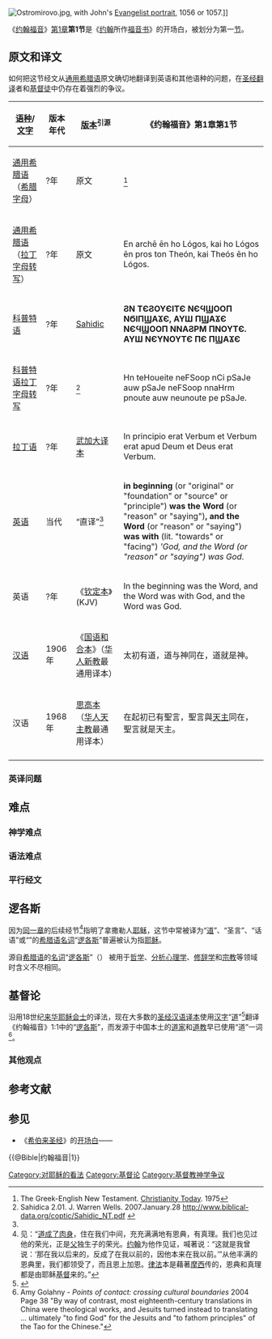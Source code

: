 [[File:Ostromirovo.jpg|thumb]], with John's [[Evangelist_portrait|Evangelist portrait]], 1056 or 1057.]]

《[[约翰福音|约翰福音]]》[[约翰福音第1章|第1章]]'''第1节'''是《[[福音書作者約翰|约翰]]所作[[福音书|福音书]]》的开场白，被划分为第一[[圣经章节|节]]。

== 原文和译文 ==
如何把这节经文从[[通用希腊语|通用希腊语]]原文确切地翻译到英语和其他语种的问题，在[[圣经翻译|圣经翻译]]者和[[基督徒|基督徒]]中仍存在着强烈的争议。

{| class="wikitable sortable"
! [[语种|语种]]/[[文字|文字]] !! 版本年代 !! [[圣经译本|版本]]<sup>引源</sup> !! 《约翰福音》第1章第1节
|-
| [[通用希腊语|通用希腊语]]（[[希腊字母|希腊字母]]） || ?年 || 原文 || {{polytonic|'''Ἐν ἀρχῇ ἦν ὁ Λόγος, καὶ ὁ Λόγος ἦν πρὸς τὸν Θεόν, καὶ Θεὸς ἦν ὁ Λόγος.'''}}<ref name="CT">The Greek-English New Testament. [[Christianity_Today|Christianity Today]]. 1975</ref>
|-
| [[通用希腊语|通用希腊语]]（[[拉丁字母|拉丁字母]][[转写|转写]]） || ?年 || 原文 || En archē ēn ho Lógos, kai ho Lógos ēn pros ton Theón, kai Theós ēn ho Lógos.
|-
| [[科普特语|科普特语]] || ?年 || [[Coptic_versions_of_the_Bible#Sahidic|Sahidic]] || '''ϨΝ ΤЄϨΟΥЄΙΤЄ ΝЄϤϢΟΟΠ ΝϬΙΠϢΑϪЄ, ΑΥШ ΠϢΑϪЄ ΝЄϤϢΟΟΠ ΝΝΑϨΡΜ ΠΝΟΥΤЄ. ΑΥШ ΝЄΥΝΟΥΤЄ ΠЄ ΠϢΑϪЄ'''
|-
| [[科普特语|科普特语]][[拉丁字母|拉丁字母]][[转写|转写]] || ?年 || <ref>Sahidica 2.01. J. Warren Wells. 2007.January.28 http://www.biblical-data.org/coptic/Sahidic_NT.pdf {{Wayback|url=http://www.biblical-data.org/coptic/Sahidic_NT.pdf |date=20200215014834 }}</ref> || Hn teHoueite neFSoop nCi pSaJe auw pSaJe neFSoop nnaHrm pnoute auw neunoute pe pSaJe.
|-
| [[拉丁语|拉丁语]] || ?年 || [[武加大译本|武加大译本]] || In principio erat Verbum et Verbum erat apud Deum et Deus erat Verbum.
|-
| [[英语|英语]] || 当代 || “直译”<ref name="CT" /> || '''in beginning''' (or "original" or "foundation" or "source" or "principle") '''was the Word''' (or "reason" or "saying")''', and the Word''' (or "reason" or "saying") '''was with''' (lit. "towards" or "facing") '''God, and the Word (or "reason" or "saying") was God''.
|-
| 英语 || ?年 || 《[[钦定本|钦定本]]》(KJV) || In the beginning was the Word, and the Word was with God, and the Word was God.
|-
| [[汉语|汉语]] || 1906年 || 《[[国语和合本|国语和合本]]》（[[中国基督教新教|华人新教]]最通用译本）||太初有道，道与神同在，道就是神。
|-
| 汉语 || 1968年 || [[思高本|思高本]]（[[中国天主教|华人天主教]]最通用译本） || 在起初已有聖言，聖言與[[天主|天主]]同在，聖言就是天主。
|-
|}

=== 英译问题 ===
<!--
The most common rendering in English is:
<blockquote>''"In the beginning was the Word, and the Word was with God, and the Word was God."''</blockquote>

“[It] is clear that in the translation “the Word was God,” the term God is being used to denote his nature or essence, and not his person. But in normal English usage “God” is a proper noun, referring to the [[God_the_Father|person of the Father]] or corporately to the three persons of the [[Godhead_(Christianity)|Godhead]]. Moreover, “the Word was God” suggests that “the Word” and “God” are convertible terms, that the proposition is reciprocating. But the Word is neither the Father nor the [[Trinity|Trinity]]… The rendering cannot stand without explanation.”<ref>Harris, Murray J. ;''Jesus as God: The New Testament Use of Theos in Reference to Jesus'', 1992. <Murray J. Harris. Baker Books, pub. SBN 0801021952, p. 69</ref> Translations by [[James_Moffatt|James Moffatt]], [[Hugh_J._Schonfield|Hugh J. Schonfield]] and Edgar Goodspeed render part of the verse as ''"...and the Word was divine."''

An Orthodox Bible Commentary notes: "This second ''theos'' could also be translated ‘divine’ as the construction indicates "a qualitative sense for theos". The Word is ''not'' God in the sense that he is the ''same person'' as the ''theos'' mentioned in 1:1a; he is not [[God_the_Father|God the Father]] (God absolutely as in common [[New_Testament|NT]] usage) or the [[Trinity|Trinity]]. The point being made is that the [[Christ_the_Logos|Logos]] is of the ''same uncreated nature'' or essence as [[God_the_Father|God the Father]], with whom he eternally exists. This verse is echoed in the [[Nicene_Creed|Nicene Creed]]: '[[God_the_Son|God]] (qualitative or derivative) from [[God_the_Father|God]] (personal, the [[God_the_Father|Father]]), Light from Light, True God from True God… ''[[Homoousian|homoousion]]'' with the Father.'"<ref>[[Eastern_/_Greek_Orthodox_Bible|Eastern / Greek Orthodox Bible]], [http://www.orthodox-church.info/eob/download/nt6x9.pdf New Testament], 2009, p231.</ref>

Other variations of rendering John 1:1 also exist:
* 1966, 2001 The [[好消息译本|好消息译本]] reads: ''"...and he was the same as God."''
* 1970, 1989 The [[Revised_English_Bible|Revised English Bible]] reads: ''"...and what God was, the Word was."''
* 14th century - [[Wycliffe's_Bible|Wycliffe's Bible]] (from the 4th century Latin [[Vulgate|Vulgate]]) reads: ''"In the beginning was the word, and the word was at God, and God was the word.''
* 1956 The [[Wuest_Expanded_Translation|Wuest Expanded Translation]] reads: ''“In the beginning the Word was existing. And the Word was in fellowship with God the Father. And the Word was as to His essence absolute deity”''<ref>{{Cite book| last=S. Wuest | first=Kenneth | authorlink=Kenneth S. Wuest | title=New Testament: An Expanded Translation | date= 1956| publisher=Wm. B. Eerdmans Publishing Company | location= | isbn=0-8028-1229-5 | pages=209}}</ref>
* 1808  ''“and the Word was a god”'' - [[Thomas_Belsham|Thomas Belsham]] The New Testament, in An Improved Version, Upon the Basis of [[William_Newcome|Archbishop Newcome]]’s New Translation: With a Corrected Text , London.
* 1864  ''“the LOGOS was God, This was in the Beginning with God”'' A New Emphatic Version (right hand column) ''“and a god was the Word”'' (left hand column interlinear reading) The [[Emphatic_Diaglott|Emphatic Diaglott]] by [[Benjamin_Wilson_(Biblical_scholar)|Benjamin Wilson]], New York and London.
* 1935  ''“and the Word was divine”''  - The Bible—An American Translation, by [[John_M._P._Smith|John M. P. Smith]] and [[Edgar_J._Goodspeed|Edgar J. Goodspeed]], Chicago.
* 1955  ''“so the Word was divine”'' - The Authentic New Testament, by [[Hugh_J._Schonfield|Hugh J. Schonfield]], Aberdeen.
* 1950  ''"and the word was a god”'' - [[New_World_Translation_of_the_Holy_Scriptures|New World Translation of the Holy Scriptures]], a rendition by the New World Translation Committee, published by Jehovah's Witnesses. Translation of the New Testament has been released in 1950 under the name Christian Greek Scriptures.
* 1978 ''“and godlike sort was the Logos”'' - Das Evangelium nach Johannes, by Johannes Schneider, Berlin.
* 1808 The New Testament in an Improved Version (1808)
* 1822 The New Testament in Greek and English (A. Kneeland, 1822.);
* 1863 A Literal Translation Of The New Testament (Herman Heinfetter [Pseudonym of Frederick Parker], 1863);
* 1885 Concise Commentary On The Holy Bible ([[Robert_Young_(Biblical_scholar)|R. Young]], 1885);
* 1879 Das Evangelium nach Johannes (J. Becker, 1979);
* 1911 The Coptic Version of the N.T. (G. W. Horner, 1911);
* 1958 The New Testament of Our Lord and Saviour Jesus Anointed" (J. L. Tomanec, 1958);
* 1829 The Monotessaron; or, The Gospel History According to the Four Evangelists (J. S. Thompson, 1829);
* 1975 Das Evangelium nach Johannes (S. Schulz, 1975);
* 1962, 1979 "'the word was God.' Or, more literally, 'God was the word.'" The Four Gospels and the Revelation (R. Lattimore, 1979)
For a complete list of 70 non traditional translations of John 1:1 see this reference<ref>[http://simplebibletruths.net/70-John-1-1-Truths.htm 70 non trinitarian translations of John 1:1]</ref>
-->

== 难点 ==
<!--
{{Quotation|The text of John 1:1 has a sordid past and a myriad of interpretations. With the Greek alone, we can create empathic, orthodox, creed-like statements, or we can commit pure and unadulterated heresy. From the point of view of early church history, heresy develops when a misunderstanding arises concerning Greek articles, the predicate nominative, and grammatical word order. The early church heresy of Sabellianism understood John 1:1c to read, "and the Word was ''the'' God." The early church heresy of Arianism understood it to read, "and the word was ''a'' God."|David A. Reed<ref>David A. Reed. "How Semetic Was John? Rethinking the Hellenistic Background to John 1:1." ''Anglican Theological Review,'' Fall 2003, Vol. 85 Issue 4, p709</ref>}}

There are two issues affecting the translating of the verse, [[theology|theology]] and proper application of grammatical rules. The commonly held theology that Jesus is God naturally leads one to believe that the proper way to render the verse is the one which is most popular.<ref>William Arnold III, [http://www.apostolic.net/biblicalstudies/colwell.htm Colwell's Rule and John 1:1] {{Wayback|url=http://www.apostolic.net/biblicalstudies/colwell.htm |date=20120617211507 }} at apostolic.net: "You could only derive a Trinitarian interpretation from John 1:1 if you come to this passage with an already developed Trinitarian theology. If you approached it with a strict [[Monotheism|Monotheism]] (which is what I believe John held to) then this passage would definitely support such a view."</ref> The opposing theology that Jesus is subordinate to God as his Chief agent leads to the conclusion that ''"... a god"'' or ''"... divine"'' is the proper rendering.<ref>Beduhn in ''Truth in Translation: Accuracy and Bias in English Translations of the New Testament'' chapter 11 states:
"Translators of the [[KJV|KJV]], [[NRSV|NRSV]], [[NIV|NIV]], [[New_American_Bible|NAB]], [[New_American_Standard_Bible|New American Standard Bible]], AB, [[Good_News_Bible|Good News Bible]] and [[The_Living_Bible|LB]] all approached the text at John 1:1 already believing certain things about the Word...and made sure that the translations came out in accordance with their beliefs.... Ironically, some of these same scholars are quick to charge the NW translation with "doctrinal bias" for translating the verse literally, free of KJV influence, following the sense of the Greek. It may very well be that the NW translators came to the task of translating John 1:1 with as much bias as the other translators did. It just so happens that their bias corresponds in this case to a more accurate translation of the Greek."</ref> Some scholars staunchly oppose the translation ''...a god'',<ref>Dr. J. R. Mantey: "It is neither scholarly nor reasonable to translate John 1:1 'The Word was a god.'"</ref><ref>Dr. Bruce M. Metzger of Princeton (Professor of New Testament Language and Literature): "As a matter of solid fact, however, such a rendering is a frightful mistranslation. It overlooks entirely an established rule of Greek grammar which necessitates the rendering "...and the Word was God."</ref><ref>Dr. Samuel J. Mikolaski of Zurich, Switzerland: "It is monstrous to translate the phrase 'the Word was a god.'"</ref> while other scholars believe it is possible or even preferable.<ref>Dr. Jason BeDuhn (of Northern Arizona University) in regard to the Kingdom Interlinear's appendix that gives the reason why the NWT favoured a translation of John 1:1 as saying the Word was not "God" but "a god" said: "In fact the KIT [Appendix 2A, p.1139] explanation is perfectly correct according to the best scholarship done on this subject.."</ref><ref>Murray J. Harris has written: "Accordingly, from the point of view of grammar alone, [QEOS HN hO LOGOS] could be rendered "the Word was a god,...." -''Jesus As God'', 1992, p. 60.</ref><ref>C. H. Dodd says: "If a translation were a matter of substituting words, a possible translation of [QEOS EN hO LOGOS]; would be, "The Word was a god". As a word-for-word translation it cannot be faulted."</ref>
-->
=== 神学难点 ===
<!--
The two competing beliefs which cause some controversy over this scripture center on whether Jesus was ''the'' one and only God, or was ''a'' god, lesser than and completely distinct from God.
-->
=== 语法难点 ===
<!--
A major point of contention, since the “[[神|神]]（{{lang-el|theos}}）” in question occurs without the definite article (the), within the grammatical debate is the proper application of ''Colwell's rule'',<ref>[http://www.theologue.org/downloads/colwell.pdf Colwell]</ref> set out by Greek scholar [[Ernst_Cadman_Colwell|E. C. Colwell]], which states:

<blockquote>"In sentences in which the copula is expressed, a definite predicate nominative has the article when it follows the verb; it does not have the article when it precedes the verb."</blockquote>

At issue is whether Colwell's rule applies to John 1:1 and if it is a reliable standard by which grammatical constructions of this type should be measured. It has been pointed out that Colwell's rule does ''not'' help by determining definiteness.<ref> [http://books.google.com/books?id=XlqoTVsk2wcC&pg=PA257&lpg=PA257#v=onepage&q&f=false Wallace Greek Grammar] [http://books.google.com/books?id=LtRYzGnRvdMC&pg=PT147&lpg=PT147=false NT syntax] [http://www.angelfire.com/space/thegospeltruth/trinity/verses/Jn1_1.html John 1.1] [http://onlytruegod.org/defense/metzgercolwell.htm NWT]</ref>  Apparently, it has been misapplied by some to defend the deity of Christ.<ref>[http://www.ubs-translations.org/tbt/1964/03/TBT196403.html?seq=50 Metzger] Rodney J. Decker. Web: [http://ntresources.com/documents/colwell.pdf A Summary of Colwell's Rule] 19 Nov. 2009</ref>

Daniel B. Wallace argues that the use of the anarthrous theos (the lack of the definite article before the second ''theos'') is due to its use as a qualitative noun, describing the nature or essence of the Word, not due to Colwell's rule.<ref>Daniel B. Wallace, Greek Grammar Beyond the Basics: An Exegetical Syntax of the New Testament</ref><ref name=anarthrous-theos/>

The rendering as "a god" is justified by some non-trinitarians by comparing it with Acts 28:6 where they claim that the grammatical construction is the same.<ref>
{{cite video
 |people       = David Barron (an anti-Trinitarian [[Seventh_Day_Adventist|Seventh Day Adventist]])
 |date         = 2011
 |title        = ''John 1:1 Non-Trinitarian - The Nature and Deity of Christ.
 |url          = http://www.thethirdangelsmessage.com/John_1-1.php
 |publisher    = 
 |location     = 
 |accessdate   = 2011-10-05
 |archive-url  = https://web.archive.org/web/20120501105745/http://www.thethirdangelsmessage.com/John_1-1.php
 |archive-date = 2012-05-01
 |dead-url     = yes
}}
</ref> "The people expected him to swell up or suddenly fall dead; but after waiting a long time and seeing nothing unusual happen to him, they changed their minds and said he was a god."{{bibleref2c|Acts|28:6|NIV|Ac. 28:6 NIV}}. However, it was noted that the Hebrew words El, HaElohim and Yahweh (all referring to God) were rendered as anarthrous theos in the Septuagint at {{bibleverse||Nahum|1:2|HE}}, {{bibleverse||Isaiah|37:16|HE}}, {{bibleverse-nb||Isaiah|41:4|HE}}, {{bibleverse||Jeremiah|23:23|HE}} and {{bibleverse||Ezekiel|45:9|HE}} among many other locations. Moreover, in the New Testament anarthrous theos was used to refer to God in locations including {{bibleverse||John|1:18a|}}, {{bibleverse||Romans|8:33|}}, {{bibleverse|2|Corinthians|5:19|}}, {{bibleverse-nb|2|Corinthians|6:16|}} and {{bibleverse||Hebrews|11:16|}}. This suggests that such an assumption is void.<ref name=anarthrous-theos>[https://sites.google.com/site/christiantopics2020/john-1-1-anarthrous-theos-the-big-lie-of-the-nwt John 1:1 Anarthrous Theos: The Big Lie of the NWT] </ref>

Actual usage of the Sahidic Coptic common noun "noute" (ΝΟΥΤЄ) in the Coptic New Testament at John 1:1 suggests that it is a count noun that, when bound with the Coptic indefinite article, should be translated into English as "a god."

However, the reason for using the indefinite article in the Coptic translation is that the meaning is qualitative. Many such occurrences for qualitative nouns are identified in the Coptic New Testament, including {{bibleverse|1|John|1:5}} and {{bibleverse|1|John|4:8}}. Moreover the indefinite article is used to refer to God in {{bibleverse||Deuteronomy|4:31|HE}} and {{bibleverse||Malachi|2:10|HE}}, so the assumption that an indefinite article favors the translation "a god" is a void assumption. 

Coptic scholar George Horner renders the Sahidic Coptic of John 1:1c as 
"and [a] God was the word." while his apparatus mentions "Square brackets imply words used by the Coptic and not required by the English".<ref>[https://sites.google.com/site/christiantopics2020/coptic-john-1-1 Coptic John 1:1: Another Lie to Justify the NWT?] </ref> 
-->
=== 平行经文 ===
<!--
New Testament parallels to "in the beginning (''arche'') was the Word (''logos'')" may be identified with:
* Luke 1:2 "Even as they delivered them unto us, which from the beginning (''arche'') were eyewitnesses, and ministers of the word (''logos'')" (KJV) <ref>David L. Jeffrey ''A Dictionary of biblical tradition in English literature'' 1992 Page 460 "...in his reference to "eyewitnesses, and ministers of the word" (Luke 1:2) he is certainly speaking of the person as well as the words and actions of Jesus"</ref>
* 1 John 1:1 "That which was from the beginning (''arche''), which we have heard, which we have seen with our eyes, which we have looked upon, and our hands have handled, of the Word (''logos'') of life." (KJV)<ref>Dwight Moody Smith ''First, Second, and Third John'' 1991 Page 48 "Of course, were it not for the Gospel, it would not be so obvious to us that "the word of life" in 1 John 1:1 is Jesus Christ. Strikingly, only in the prologue of each is the logos to be identified with Jesus."</ref>
-->

== 逻各斯 ==
{{Main|逻各斯}}
{{See also|弥赛亚|基督|耶稣|圣子}}

因为[[约翰福音第1章|同一章]]的后续经节<ref>见{{CUV|约翰福音|1|14-17}}：“[[道成肉身|道成了肉身]]，住在我们中间，充充满满地有恩典，有真理。我们也见过他的荣光，正是[[圣父|父]]独生子的荣光。[[圣若望洗者|约翰]]为他作见证，喊著说：“这就是我曾说：‘那在我以后来的，反成了在我以前的，因他本来在我以前。’”从他丰满的恩典里，我们都领受了，而且恩上加恩。[[律法|律法]]本是藉著[[摩西|摩西]]传的，恩典和真理都是由耶稣[[基督|基督]]来的。”</ref>指明了拿撒勒人[[耶稣|耶稣]]，这节中常被译为“[[道|道]]”、“圣言”、“话语”或“{{lang|en|the Word}}”的[[希腊语|希腊语]][[名词|名词]]“[[逻各斯|逻各斯]]”普遍被认为指[[耶稣|耶稣]]。<!-- This verse and others throughout [[Johannine_literature|Johannine literature]] connect the Christian understanding of Jesus to the philosophical idea of the [[逻各斯|逻各斯]] and the Hebrew [[Wisdom_literature|Wisdom literature]]. They also set the stage for later understanding development of [[三位一体|三位一体论]] early in the post-biblical era. -->
<!--
根据[[马太·亨利|马太·亨利]](1662–1714)的注释，Jesus is called "the Word" in this opening verse because he ''was'' the Son of God sent to earth to reveal his Father's mind to the world. A plain reading of the verse has [[John_the_Evangelist|John the Evangelist]] to be understanding the verse as proof that Jesus is God; that Jesus has coexisted with God the Father from the very beginning, the Word was ''with'' God, and the Word ''was'' God.<ref>{{cite web |url = http://www.searchgodsword.org/com/mhc-com/view.cgi?book=Jn&chapter=01 |title = Gospel of John - Chapter 1 - Matthew Henry Complete Commentary on the Word of God |publisher = Searchgodsword.org |date = |accessdate = 2011-01-02}}</ref> -->

源自[[希腊语|希腊语]]的[[名词|名词]]“[[逻各斯|逻各斯]]”（'''{{lang|el|λόγος / logos}}'''）<!-- is a word with various meanings. It is often translated into [[English_language|English]] as "[[Word|Word]]" but can also mean thought, speech, account, meaning, [[reason|reason]], [[Proportionality_(mathematics)|proportion]], principle, standard, or [[logic|logic]], among other things. -->被用于[[哲学|哲学]]、[[分析心理学|分析心理学]]、[[修辞学|修辞学]]和[[宗教|宗教]]等领域时含义不尽相同。

== 基督论 ==
{{Main|基督论}}
<!--
在《[[四福音书|四福音书]]》中，《约翰福音》有着 the highest explicit 基督论. Here 耶稣 is the only begotten [[上帝的儿子|上帝的儿子]]，道路、真理、生命，[[圣经中的葡萄树|真葡萄树]]，等等。In 1:1, John identifies Jesus as the ''Logos'', that which made the existence of the created world possible.

在对[[福音书作者约翰|福音书作者约翰]]的[[基督论|基督论]]的基督教“正统”理解中，the conception that “[[耶稣基督|耶稣基督]]是那位[[逻各斯|逻各斯]]” has been important in establishing the doctrine of Jesus' [[divinity|divinity]], as well as that of the [[三位一体|三位一体]], as set forth in the [[Chalcedonian_Creed|Chalcedonian Creed]].

The debate about the nature of [[基督|基督]] from the first century through the [[Council_of_Chalcedon|Council of Chalcedon]] in 451 CE must be understood in light of the pervasive world view of ''Platonic [[dualism|dualism]]''. [[Platonism|Platonism]] is normally divided into four periods: Old Academy (347-267 BCE), New Academy (267-80 BCE), Middle Platonism (80BCE-250 CE), and [[Neoplatonism|Neoplatonism]] (250 CE through the [[Protestant_Reformation|Reformation]]).<ref>Edwin Moore: ''Neoplatonism'' in The Internet Encyclopedia of Philosophy, available at [http://www.iep.utm.edu/n/neoplato.htm].</ref><ref>J.M. Dillion: "Plato/Platonism," in The dictionary of New Testament Background, ed. by Craig A. Evans and Stanley E. Porter, (Downers Grove: Intervarsity Press, 2000).</ref>

一些[[圣经学者|圣经学者]]{{Who|date=June 2010}} have suggested that John made creative use of double meaning in the word "Logos" to communicate to both [[Jew|Jew]]s, who were familiar with the [[Wisdom_tradition|Wisdom tradition]] in [[Judaism|Judaism]], and [[Hellenistic_religion|Hellenic polytheism]], especially followers of [[Philo|Philo]], often called [[Hellenistic_Judaism|Hellenistic Judaism]]. Each of these two groups had its own history associated with the concept of the Logos, and each could understand John's use of the term from one or both of those contexts. Especially for the Hellenists, however, John turns the concept of the Logos on its head when he claimed "the ''Logos'' became flesh and dwelt among us" (v. 14).{{Citation needed|date=July 2010}}

[[Gordon_Clark|Gordon Clark]] translated ''Logos'' as "Logic" in the opening verses of the Gospel: "In the beginning was the Logic, and the Logic was with God and the Logic was God." He meant to imply by this translation that the [[classical_logic|laws of logic]] were contained in the Bible itself and were therefore not a [[secular|secular]] principle imposed on the Christian [[worldview|worldview]].
-->

沿用18世纪[[在华耶稣会士列表|来华耶稣会士]]的译法，现在大多数的[[圣经汉语译本|圣经汉语译本]]使用[[汉字|汉字]]“[[道|道]]”<ref>{{Wiktionary-inline|道}}</ref>翻译《约翰福音》1:1中的“[[逻各斯|逻各斯]]”，而发源于中国本土的[[道家|道家]]和[[道教|道教]]早已使用“道”一词<ref>Amy Golahny - ''Points of contact: crossing cultural boundaries'' 2004 Page 38 "By way of contrast, most eighteenth-century translations in China were theological works, and Jesuits turned instead to translating ... ultimately "to find God" for the Jesuits and "to fathom principles" of the Tao for the Chinese."</ref>。

=== 其他观点 ===
<!--
在[[unitarianism|unitarian]]的基督论中，there are other interpretations of John 1:1. In the commentaries on John ch.1 by [[Lelio_Sozzini|Lelio Sozzini]] (Zurich, c.1559)<ref>Sozzini, Lelio; ''Brevis explicatio in primum Iohannis caput'' published posthumously in ''De falsa et vera unius Dei Patri, filii, et spiritus sancti'' 1568, [[Alba_Iulia|Alba Iulia]]</ref> and his nephew [[Fausto_Sozzini|Fausto Sozzini]] (Lyons, c.1562)<ref>Sozzini, Fausto; ''Brevis explicatio in primum Iohannis caput'' Amsterdam 1565? also published Alba Iulia 1568, by [[Francis_David|Francis David]] in his ''Refutatio propositionum Melii'' but misattributed as a second version of the commentary by Lelio Sozzini.</ref> the "word" being "made flesh" is taken as a reference to the [[Virgin_birth_of_Jesus|virgin birth]], and not to the personal [[pre-existence_of_Christ|pre-existence of Christ]]. The passages in the New Testament referring to the Logos were explained by Fausto Sozzini as relating to the foreknown work of Christ as the author of the [[new_creation_(theology)|new creation]], not as relating to the "old" [[Genesis_creation_narrative|Genesis creation]].<ref>Robert Lawrence Ottley ''The Doctrine of the Incarnation'' 2009, Page 322 "The passages in the New Testament referring to the Logos were explained by Socinus to relate to the predestined work of the Redeemer as the author of the new moral creation."</ref> Fausto Sozzini aimed to "completely de-Platonize" the reading of John 1:1-15.<ref>Wilhelm Schmidt-Biggemann, Anja Hallacker ''Apokalypse und Philologie: Wissensgeschichten und Weltentwürfe der '' 2007 Page 86 "Es ist klar, dass Sozzini unter diesen Bedingungen eine eigenständige Logos-Theologie nicht akzeptieren kann. Er versucht vielmehr, den Prolog des Johannesevangeliums vollständig zu entplatonisieren."</ref> -->

== 参考文献 ==
{{Reflist}}

== 参见 ==
{{Portal box|基督教|哲学}}
* 《[[希伯来圣经|希伯来圣经]]》的[[开场白|开场白]]——{{Bible|创世记|1|1}}

[[Category:对耶稣的看法|Category:对耶稣的看法]]
[[Category:基督论|Category:基督论]]
[[Category:基督教神学争议|Category:基督教神学争议]]

{{@Bible|约翰福音|1}}